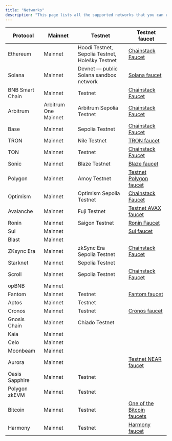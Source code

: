 ```yaml
---
title: "Networks"
description: "This page lists all the supported networks that you can use to deploy your Chainstack nodes."
---
```


| Protocol        | Mainnet              | Testnet                                          | Testnet faucet                                              |
| --------------- | -------------------- | ------------------------------------------------ | ----------------------------------------------------------- |
| Ethereum        | Mainnet              | Hoodi Testnet, Sepolia Testnet, Holešky Testnet  | [Chainstack Faucet](https://faucet.chainstack.com)          |
| Solana          | Mainnet              | Devnet — public Solana sandbox network           | [Solana faucet](https://solfaucet.com/)                     |
| BNB Smart Chain | Mainnet              | Testnet                                          | [Chainstack Faucet](https://faucet.chainstack.com)          |
| Arbitrum        | Arbitrum One Mainnet | Arbitrum Sepolia Testnet                         | [Chainstack Faucet](https://faucet.chainstack.com)          |
| Base            | Mainnet              | Sepolia Testnet                                  | [Chainstack Faucet](https://faucet.chainstack.com)          |
| TRON            | Mainnet              | Nile Testnet                                     | [TRON faucet](https://nileex.io/join/getJoinPage)           |
| TON             | Mainnet              | Testnet                                          | [Chainstack Faucet](https://faucet.chainstack.com)          |
| Sonic           | Mainnet              | Blaze Testnet                                    | [Blaze faucet](https://testnet.soniclabs.com/)              |                                                |
| Polygon         | Mainnet              | Amoy Testnet                                     | [Testnet Polygon faucet](https://faucet.polygon.technology) |
| Optimism        | Mainnet              | Optimism Sepolia Testnet                         | [Chainstack Faucet](https://faucet.chainstack.com)          |
| Avalanche       | Mainnet              | Fuji Testnet                                     | [Testnet AVAX faucet](https://faucet.avax-test.network/)    |
| Ronin           | Mainnet              | Saigon Testnet                                   | [Ronin Faucet](https://faucet.roninchain.com)               |
| Sui             | Mainnet              |                                                  | [Sui faucet](https://faucet.sui.io/)                       |
| Blast           | Mainnet              |                                                  |                                                             |
| ZKsync Era      | Mainnet              | zkSync Era Sepolia Testnet                       | [Chainstack Faucet](https://faucet.chainstack.com)          |
| Starknet        | Mainnet              | Sepolia Testnet                                  |                                                             |
| Scroll          | Mainnet              | Sepolia Testnet                                  | [Chainstack Faucet](https://faucet.chainstack.com)          |
| opBNB           | Mainnet              |                                                  |                                                             |
| Fantom          | Mainnet              | Testnet                                          | [Fantom faucet](https://faucet.fantom.network/)             |
| Aptos           | Mainnet              | Testnet                                          |                                                             |
| Cronos          | Mainnet              | Testnet                                          | [Cronos faucet](https://cronos.org/faucet)                  |
| Gnosis Chain    | Mainnet              | Chiado Testnet                                   |                                                             |
| Kaia            | Mainnet              |                                                  |                                                             |
| Celo            | Mainnet              |                                                  |                                                             |
| Moonbeam        | Mainnet              |                                                  |                                                             |
| Aurora          | Mainnet              |                                                  | [Testnet NEAR faucet](https://near-faucet.io/)              |
| Oasis Sapphire  | Mainnet              | Testnet                                          |                                                             |
| Polygon zkEVM   | Mainnet              | Testnet                                          |                                                             |
| Bitcoin         | Mainnet              | Testnet                                          | [One of the Bitcoin faucets](https://tbtc.bitaps.com)       |
| Harmony         | Mainnet              | Testnet                                          | [Harmony faucet](https://faucet.pops.one)                   |
